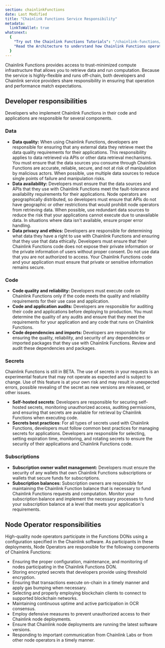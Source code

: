 ```yaml
---
section: chainlinkFunctions
date: Last Modified
title: "Chainlink Functions Service Responsibility"
metadata:
  linkToWallet: true
whatsnext:
  {
    "Try out the Chainlink Functions Tutorials": "/chainlink-functions/tutorials",
    "Read the Architecture to understand how Chainlink Functions operates": "/chainlink-functions/resources/architecture",
  }
---
```



Chainlink Functions provides access to trust-minimized compute infrastructure that allows you to retrieve data and run computation. Because the service is highly-flexible and runs off-chain, both developers and Chainlink service providers share responsibility in ensuring that operation and performance match expectations.

## Developer responsibilities

Developers who implement Chainlink Functions in their code and applications are responsible for several components.

### Data

- **Data quality:** When using Chainlink Functions, developers are responsible for ensuring that any external data they retrieve meet the data quality requirements for their applications. This responsibility applies to data retrieved via APIs or other data retrieval mechanisms. You must ensure that the data sources you consume through Chainlink Functions are accurate, reliable, secure, and not at risk of manipulation by malicious actors. When possible, use multiple data sources to reduce single points of failure and manipulation risks.
- **Data availability:** Developers must ensure that the data sources and APIs that they use with Chainlink Functions meet the fault-tolerance and availability requirements for their applications. Node operators are geographically distributed, so developers must ensure that APIs do not have geographic or other restrictions that would prohibit node operators from retrieving data. When possible, use redundant data sources to reduce the risk that your applications cannot execute due to unavailable data. In situations where data isn't available, ensure proper error handling.
- **Data privacy and ethics:** Developers are responsible for determining what data they have a right to use with Chainlink Functions and ensuring that they use that data ethically. Developers must ensure that their Chainlink Functions code does not expose their private information or the private information of users without proper consent. Do not use data that you are not authorized to access. Your Chainlink Functions code and your application must ensure that private or sensitive information remains secure.

### Code

- **Code quality and reliability:** Developers must execute code on Chainlink Functions only if the code meets the quality and reliability requirements for their use case and application.
- **Code and application audits:** Developers are responsible for auditing their code and applications before deploying to production. You must determine the quality of any audits and ensure that they meet the requirements for your application and any code that runs on Chainlink Functions.
- **Code dependencies and imports:** Developers are responsible for ensuring the quality, reliability, and security of any dependencies or imported packages that they use with Chainlink Functions. Review and audit these dependencies and packages.

### Secrets

<Aside type="caution">
  Chainlink Functions is still in BETA. The use of secrets in your requests is an experimental feature that may not
  operate as expected and is subject to change. Use of this feature is at your own risk and may result in unexpected
  errors, possible revealing of the secret as new versions are released, or other issues.
</Aside>

- **Self-hosted secrets**: Developers are responsible for securing self-hosted secrets, monitoring unauthorized access, auditing permissions, and ensuring that secrets are available for retrieval by Chainlink Functions when executing code.
- **Secrets best practices**: For all types of secrets used with Chainlink Functions, developers must follow common best practices for managing secrets for applications. Developers are responsible for selecting, setting expiration time, monitoring, and rotating secrets to ensure the security of their applications and Chainlink Functions code.

### Subscriptions

- **Subscription owner wallet management:** Developers must ensure the security of any wallets that own Chainlink Functions subscriptions or wallets that secure funds for subscriptions.
- **Subscription balances:** Subscription owners are responsible for maintaining the Chainlink Function balance that is necessary to fund Chainlink Functions requests and computation. Monitor your subscription balance and implement the necessary processes to fund your subscription balance at a level that meets your application's requirements.

## Node Operator responsibilities

High-quality node operators participate in the Functions DONs using a configuration specified in the Chainlink software. As participants in these deployments, Node Operators are responsible for the following components of Chainlink Functions:

- Ensuring the proper configuration, maintenance, and monitoring of nodes participating in the Chainlink Functions DON.
- Storing encrypted secrets that developers provide using threshold encryption.
- Ensuring that transactions execute on-chain in a timely manner and apply gas bumping when necessary.
- Selecting and properly employing blockchain clients to connect to supported blockchain networks.
- Maintaining continuous uptime and active participation in OCR consensus.
- Employ defensive measures to prevent unauthorized access to their Chainlink node deployments.
- Ensure that Chainlink node deployments are running the latest software versions.
- Responding to important communication from Chainlink Labs or from other node operators in a timely manner.
